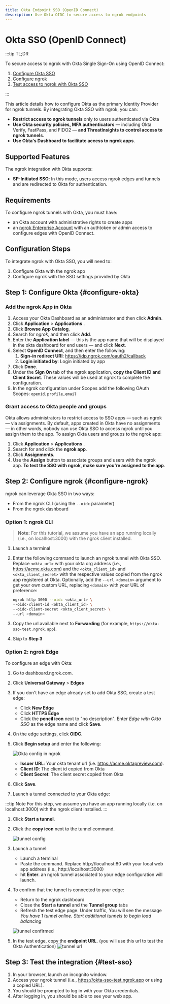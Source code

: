```yaml
---
title: Okta Endpoint SSO (OpenID Connect)
description: Use Okta OIDC to secure access to ngrok endpoints
---
```



<Disclaimer />

# Okta SSO (OpenID Connect)

:::tip TL;DR

To secure access to ngrok with Okta Single Sign-On using OpenID Connect:

1. [Configure Okta SSO](#configure-okta)
1. [Configure ngrok](#configure-ngrok)
1. [Test access to ngrok with Okta SSO](#test-sso)

:::

This article details how to configure Okta as the primary Identity Provider for ngrok tunnels.
By integrating Okta SSO with ngrok, you can:

- **Restrict access to ngrok tunnels** only to users authenticated via Okta
- **Use Okta security policies, MFA authenticators** — including Okta Verify, FastPass, and FIDO2 — **and ThreatInsights to control access to ngrok tunnels**.
- **Use Okta's Dashboard to facilitate access to ngrok apps**.

## Supported Features

The ngrok integration with Okta supports:

- **SP-Initiated SSO**: In this mode, users access ngrok edges and tunnels and are redirected to Okta for authentication.

## Requirements

To configure ngrok tunnels with Okta, you must have:

- an Okta account with administrative rights to create apps
- an [ngrok Enterprise Account](https://ngrok.com/pricing) with an authtoken or admin access to configure edges with OpenID Connect.

## Configuration Steps

To integrate ngrok with Okta SSO, you will need to:

1. Configure Okta with the ngrok app
1. Configure ngrok with the SSO settings provided by Okta

## **Step 1**: Configure Okta {#configure-okta}

### Add the ngrok App in Okta

1. Access your Okta Dashboard as an administrator and then click **Admin**.
1. Click **Application** > **Applications** .
1. Click **Browse App Catalog**,
1. Search for _ngrok_, and then click **Add**.
1. Enter the **Application label** — this is the app name that will be displayed in the okta dashboard for end users — and click **Next**.
1. Select **OpenID Connect**, and then enter the following:
   1. **Sign-in redirect URI**: https://idp.ngrok.com/oauth2/callback
   1. **Login initiated by**: Login initiated by app
1. Click **Done**.
1. Under the **Sign On** tab of the ngrok application, **copy the Client ID and Client Secret**. These values will be used at ngrok to complete the configuration.
1. In the ngrok configuration under Scopes add the following OAuth Scopes: `openid,profile,email`

### Grant access to Okta people and groups

Okta allows administrators to restrict access to SSO apps — such as ngrok — via assignments. By default, apps created in Okta have no assignments — in other words, nobody can use Okta SSO to access ngrok until you assign them to the app. To assign Okta users and groups to the ngrok app:

1. Click **Application** > **Applications** .
1. Search for and click the **ngrok app**.
1. Click **Assignments**.
1. Use the **Assign** button to associate groups and users with the ngrok app. **To test the SSO with ngrok, make sure you're assigned to the app**.

## **Step 2**: Configure ngrok {#configure-ngrok}

ngrok can leverage Okta SSO in two ways:

- From the ngrok CLI (using the `--oidc` parameter)
- From the ngrok dashboard

### **Option 1**: ngrok CLI

> **Note:** For this tutorial, we assume you have an app running locally (i.e., on localhost:3000) with the ngrok client installed.

1. Launch a terminal
1. Enter the following command to launch an ngrok tunnel with Okta SSO. Replace `<okta_url>` with your okta org address (i.e., https://acme.okta.com) and the `<okta_client_id>` and `<okta_client_secret>` with the respective values copied from the ngrok app registered at Okta. Optionally, add the `--url <domain>` argument to get your own custom URL, replacing `<domain>` with your URL of preference:

   ```bash
   ngrok http 3000 --oidc <okta_url> \
   --oidc-client-id <okta_client_id> \
   --oidc-client-secret <okta_client_secret> \
   --url <domain>
   ```

1. Copy the url available next to **Forwarding** (for example, `https://okta-sso-test.ngrok.app`).

1. Skip to **Step 3**

### **Option 2**: ngrok Edge

To configure an edge with Okta:

1. Go to dashboard.ngrok.com.
1. Click **Universal Gateway** > **Edges**
1. If you don't have an edge already set to add Okta SSO, create a test edge:
   - Click **New Edge**
   - Click **HTTPS Edge**
   - Click the **pencil icon** next to "no description". Enter _Edge with Okta SSO_ as the edge name and click **Save**.
1. On the edge settings, click **OIDC**.
1. Click **Begin setup** and enter the following:

   ![Okta config in ngrok](img/okta-1.png)
   - **Issuer URL**: Your okta tenant url (i.e. https://acme.oktapreview.com).
   - **Client ID**: The client id copied from Okta
   - **Client Secret**: The client secret copied from Okta

1. Click **Save**.

1. Launch a tunnel connected to your Okta edge:

:::tip Note
For this step, we assume you have an app running locally (i.e. on localhost:3000) with the ngrok client installed.
:::

1.  Click **Start a tunnel**.
1.  Click the **copy icon** next to the tunnel command.

    ![tunnel config](img/okta-2.png)

1.  Launch a tunnel:
    - Launch a terminal
    - Paste the command. Replace http://localhost:80 with your local web app address (i.e., http://localhost:3000)
    - hit **Enter**. an ngrok tunnel associated to your edge configuration will launch.
1.  To confirm that the tunnel is connected to your edge:
    - Return to the ngrok dashboard
    - Close the **Start a tunnel** and the **Tunnel group** tabs
    - Refresh the test edge page. Under traffic, You will see the message _You have 1 tunnel online. Start additional tunnels to begin load balancing_

    ![tunnel confirmed](img/okta-3.png)

1.  In the test edge, copy the **endpoint URL**. (you will use this url to test the Okta Authentication)
    ![tunnel url](img/okta-4.png)

## Step 3: Test the integration {#test-sso}

1. In your browser, launch an incognito window.
1. Access your ngrok tunnel (i.e., https://okta-sso-test.ngrok.app or using a copied URL).
1. You should be prompted to log in with your Okta credentials.
1. After logging in, you should be able to see your web app.
